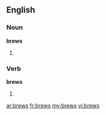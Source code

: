 ==English==

===Noun===
'''brews'''

# {{plural of|[[brew]]}}

===Verb===
'''brews'''

# {{third-person singular of|[[brew]]}}

[[ar:brews]]
[[fr:brews]]
[[my:brews]]
[[vi:brews]]